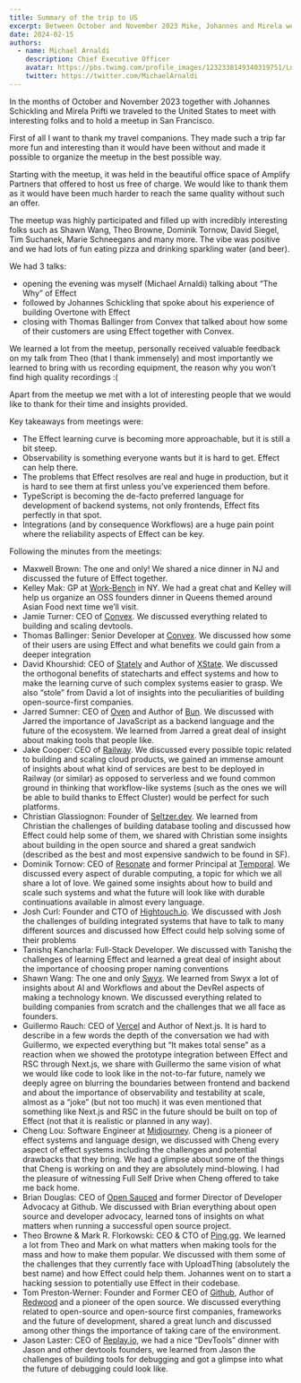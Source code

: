 ```yaml
---
title: Summary of the trip to US
excerpt: Between October and November 2023 Mike, Johannes and Mirela went to the US to held an Effect Meetup and meet with interesting folks. This is the summary of their journey.
date: 2024-02-15
authors:
  - name: Michael Arnaldi
    description: Chief Executive Officer
    avatar: https://pbs.twimg.com/profile_images/1232338149340319751/Ln9nNWyk_400x400.jpg
    twitter: https://twitter.com/MichaelArnaldi
---
```


In the months of October and November 2023 together with Johannes Schickling and Mirela Prifti we traveled to the United States to meet with interesting folks and to hold a meetup in San Francisco.

First of all I want to thank my travel companions. They made such a trip far more fun and interesting than it would have been without and made it possible to organize the meetup in the best possible way.

Starting with the meetup, it was held in the beautiful office space of Amplify Partners that offered to host us free of charge. We would like to thank them as it would have been much harder to reach the same quality without such an offer.

The meetup was highly participated and filled up with incredibly interesting folks such as Shawn Wang, Theo Browne, Dominik Tornow, David Siegel, Tim Suchanek, Marie Schneegans and many more. The vibe was positive and we had lots of fun eating pizza and drinking sparkling water (and beer).

We had 3 talks:
+ opening the evening was myself (Michael Arnaldi) talking about “The Why” of Effect
+ followed by Johannes Schickling that spoke about his experience of building Overtone with Effect
+ closing with Thomas Ballinger from Convex that talked about how some of their customers are using Effect together with Convex.

We learned a lot from the meetup, personally received valuable feedback on my talk from Theo (that I thank immensely) and most importantly we learned to bring with us recording equipment, the reason why you won’t find high quality recordings :(

Apart from the meetup we met with a lot of interesting people that we would like to thank for their time and insights provided.

Key takeaways from meetings were:

+ The Effect learning curve is becoming more approachable, but it is still a bit steep.
+ Observability is something everyone wants but it is hard to get. Effect can help there.
+ The problems that Effect resolves are real and huge in production, but it is hard to see them at first unless you’ve experienced them before.
+ TypeScript is becoming the de-facto preferred language for development of backend systems, not only frontends, Effect fits perfectly in that spot.
+ Integrations (and by consequence Workflows) are a huge pain point where the reliability aspects of Effect can be key.

Following the minutes from the meetings:

+ Maxwell Brown: The one and only! We shared a nice dinner in NJ and discussed the future of Effect together.
+ Kelley Mak: GP at [Work-Bench](https://www.work-bench.com/) in NY. We had a great chat and Kelley will help us organize an OSS founders dinner in Queens themed around Asian Food next time we’ll visit.
+ Jamie Turner: CEO of [Convex](https://www.convex.dev/). We discussed everything related to building and scaling devtools.
+ Thomas Ballinger: Senior Developer at [Convex](https://www.convex.dev/). We discussed how some of their users are using Effect and what benefits we could gain from a deeper integration
+ David Khourshid: CEO of [Stately](https://stately.ai/) and Author of [XState](https://xstate.js.org/). We discussed the orthogonal benefits of statecharts and effect systems and how to make the learning curve of such complex systems easier to grasp. We also “stole” from David a lot of insights into the peculiarities of building open-source-first companies.
+ Jarred Sumner: CEO of [Oven](https://oven.sh) and Author of [Bun](https://bun.sh/). We discussed with Jarred the importance of JavaScript as a backend language and the future of the ecosystem. We learned from Jarred a great deal of insight about making tools that people like.
+ Jake Cooper: CEO of [Railway](https://railway.app/). We discussed every possible topic related to building and scaling cloud products, we gained an immense amount of insights about what kind of services are best to be deployed in Railway (or similar) as opposed to serverless and we found common ground in thinking that workflow-like systems (such as the ones we will be able to build thanks to Effect Cluster) would be perfect for such platforms.
+ Christian Glassiognon: Founder of [Seltzer.dev](Seltzer.dev). We learned from Christian the challenges of building database tooling and discussed how Effect could help some of them, we shared with Christian some insights about building in the open source and shared a great sandwich (described as the best and most expensive sandwich to be found in SF).
+ Dominik Tornow: CEO of [Resonate](https://www.resonatehq.io/) and former Principal at [Temporal](https://temporal.io/). We discussed every aspect of durable computing, a topic for which we all share a lot of love. We gained some insights about how to build and scale such systems and what the future will look like with durable continuations available in almost every language.
+ Josh Curl: Founder and CTO of [Hightouch.io](Hightouch.io). We discussed with Josh the challenges of building integrated systems that have to talk to many different sources and discussed how Effect could help solving some of their problems
+ Tanishq Kancharla: Full-Stack Developer. We discussed with Tanishq the challenges of learning Effect and learned a great deal of insight about the importance of choosing proper naming conventions 
+ Shawn Wang: The one and only [Swyx](https://www.swyx.io/). We learned from Swyx a lot of insights about AI and Workflows and about the DevRel aspects of making a technology known. We discussed everything related to building companies from scratch and the challenges that we all face as founders.
+ Guillermo Rauch: CEO of [Vercel](https://vercel.com/) and Author of Next.js. It is hard to describe in a few words the depth of the conversation we had with Guillermo, we expected everything but “It makes total sense” as a reaction when we showed the prototype integration between Effect and RSC through Next.js, we share with Guillermo the same vision of what we would like code to look like in the not-to-far future, namely we deeply agree on blurring the boundaries between frontend and backend and about the importance of observability and testability at scale, almost as a “joke” (but not too much) it was even mentioned that something like Next.js and RSC in the future should be built on top of Effect (not that it is realistic or planned in any way).
+ Cheng Lou: Software Engineer at [Midjourney](https://www.midjourney.com/home). Cheng is a pioneer of effect systems and language design, we discussed with Cheng every aspect of effect systems including the challenges and potential drawbacks that they bring. We had a glimpse about some of the things that Cheng is working on and they are absolutely mind-blowing. I had the pleasure of witnessing Full Self Drive when Cheng offered to take me back home.
+ Brian Douglas: CEO of [Open Sauced](https://opensauced.pizza/) and former Director of Developer Advocacy at Github. We discussed with Brian everything about open source and developer advocacy, learned tons of insights on what matters when running a successful open source project.
+ Theo Browne & Mark R. Florkowski: CEO & CTO of [Ping.gg](Ping.gg). We learned a lot from Theo and Mark on what matters when making tools for the mass and how to make them popular. We discussed with them some of the challenges that they currently face with UploadThing (absolutely the best name) and how Effect could help them. Johannes went on to start a hacking session to potentially use Effect in their codebase.
+ Tom Preston-Werner: Founder and Former CEO of [Github](https://github.com/), Author of [Redwood](https://redwoodjs.com/) and a pioneer of the open source. We discussed everything related to open-source and open-source first companies, frameworks and the future of development, shared a great lunch and discussed among other things the importance of taking care of the environment.
+ Jason Laster: CEO of [Replay.io](Replay.io), we had a nice “DevTools” dinner with Jason and other devtools founders, we learned from Jason the challenges of building tools for debugging and got a glimpse into what the future of debugging could look like.
